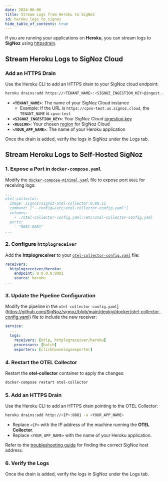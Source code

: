 ```yaml
---
date: 2024-06-06
title: Stream Logs from Heroku to SigNoz
id: heroku_logs_to_signoz
hide_table_of_contents: true
---
```


If you are running your applications on **Heroku**, you can stream logs to **SigNoz** using [httpsdrain](https://devcenter.heroku.com/articles/log-drains#https-drains).

<Tabs entityName="plans">

<TabItem value="signoz-cloud" label="SigNoz Cloud" default>

## Stream Heroku Logs to SigNoz Cloud

### Add an HTTPS Drain
Use the Heroku CLI to add an HTTPS drain to your SigNoz cloud endpoint:

```bash
heroku drains:add https://<TENANT_NAME>:<SIGNOZ_INGESTION_KEY>@ingest.<REGION>.signoz.cloud:443/logs/heroku -a <YOUR_APP_NAME>
```

- **`<TENANT_NAME>`**: The name of your SigNoz Cloud instance
    - Example: If the URL is `https://cpvo-test.us.signoz.cloud`, the `TENANT_NAME` is `cpvo-test`
- **`<SIGNOZ_INGESTION_KEY>`**: Your SigNoz Cloud [ingestion key](https://signoz.io/docs/ingestion/signoz-cloud/keys/)
- **`<REGION>`**: Your chosen [region](https://signoz.io/docs/ingestion/signoz-cloud/overview/#endpoint) for SigNoz Cloud
- **`<YOUR_APP_NAME>`**: The name of your Heroku application


Once the drain is added, verify the logs in SigNoz under the Logs tab.

</TabItem>

<TabItem value='self-host' label='Self-Host'>

## Stream Heroku Logs to Self-Hosted SigNoz

### 1. Expose a Port in `docker-compose.yaml`
Modify the [`docker-compose-minimal.yaml`](https://github.com/SigNoz/signoz/blob/main/deploy/docker/docker-compose-minimal.yaml) file to expose port `8081` for receiving logs:

```yaml:/deploy/docker/docker-compose-minimal.yaml {8} 
...
otel-collector:
  image: signoz/signoz-otel-collector:0.88.11
  command: ["--config=/etc/otel-collector-config.yaml"]
  volumes:
    - ./otel-collector-config.yaml:/etc/otel-collector-config.yaml
  ports:
    - "8081:8081"
...
```

### 2. Configure `httplogreceiver`
Add the **httplogreceiver** to your [`otel-collector-config.yaml`](https://github.com/SigNoz/signoz/blob/main/deploy/docker/otel-collector-config.yaml) file:

```yaml:/deploy/docker/otel-collector-config.yaml {2-4}
receivers:
  httplogreceiver/heroku:
    endpoint: 0.0.0.0:8081
    source: heroku
...
```

### 3. Update the Pipeline Configuration
Modify the pipeline in the `otel-collector-config.yaml`](https://github.com/SigNoz/signoz/blob/main/deploy/docker/otel-collector-config.yaml) file to include the new receiver:

```yaml:/deploy/docker/otel-collector-config.yaml {4}
service:
  ...
  logs:
    receivers: [otlp, httplogreceiver/heroku]
    processors: [batch]
    exporters: [clickhouselogsexporter]
```

### 4. Restart the OTEL Collector
Restart the **otel-collector** container to apply the changes:

```bash
docker-compose restart otel-collector
```

### 5. Add an HTTPS Drain
Use the Heroku CLI to add an HTTPS drain pointing to the OTEL Collector:

```bash
heroku drains:add http://<IP>:8081 -a <YOUR_APP_NAME>
```
- Replace `<IP>` with the IP address of the machine running the **OTEL Collector**.
- Replace `<YOUR_APP_NAME>` with the name of your Heroku application.

Refer to the [troubleshooting guide](https://signoz.io/docs/install/troubleshooting/#signoz-otel-collector-address-grid) for finding the correct SigNoz host address.

### 6. Verify the Logs
Once the drain is added, verify the logs in SigNoz under the Logs tab.

</TabItem>

</Tabs>

